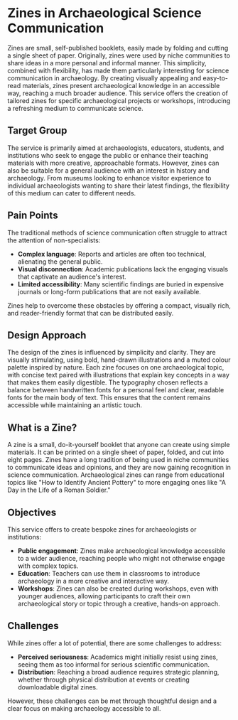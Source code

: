 
# Zines in Archaeological Science Communication

Zines are small, self-published booklets, easily made by folding and cutting a single sheet of paper. Originally, zines were used by niche communities to share ideas in a more personal and informal manner. This simplicity, combined with flexibility, has made them particularly interesting for science communication in archaeology. By creating visually appealing and easy-to-read materials, zines present archaeological knowledge in an accessible way, reaching a much broader audience. This service offers the creation of tailored zines for specific archaeological projects or workshops, introducing a refreshing medium to communicate science.

## Target Group

The service is primarily aimed at archaeologists, educators, students, and institutions who seek to engage the public or enhance their teaching materials with more creative, approachable formats. However, zines can also be suitable for a general audience with an interest in history and archaeology. From museums looking to enhance visitor experience to individual archaeologists wanting to share their latest findings, the flexibility of this medium can cater to different needs.

## Pain Points

The traditional methods of science communication often struggle to attract the attention of non-specialists:

- **Complex language**: Reports and articles are often too technical, alienating the general public.
- **Visual disconnection**: Academic publications lack the engaging visuals that captivate an audience's interest.
- **Limited accessibility**: Many scientific findings are buried in expensive journals or long-form publications that are not easily available.

Zines help to overcome these obstacles by offering a compact, visually rich, and reader-friendly format that can be distributed easily.

## Design Approach

The design of the zines is influenced by simplicity and clarity. They are visually stimulating, using bold, hand-drawn illustrations and a muted colour palette inspired by nature. Each zine focuses on one archaeological topic, with concise text paired with illustrations that explain key concepts in a way that makes them easily digestible. The typography chosen reflects a balance between handwritten fonts for a personal feel and clear, readable fonts for the main body of text. This ensures that the content remains accessible while maintaining an artistic touch.

## What is a Zine?

A zine is a small, do-it-yourself booklet that anyone can create using simple materials. It can be printed on a single sheet of paper, folded, and cut into eight pages. Zines have a long tradition of being used in niche communities to communicate ideas and opinions, and they are now gaining recognition in science communication. Archaeological zines can range from educational topics like "How to Identify Ancient Pottery" to more engaging ones like "A Day in the Life of a Roman Soldier."

## Objectives

This service offers to create bespoke zines for archaeologists or institutions:

- **Public engagement**: Zines make archaeological knowledge accessible to a wider audience, reaching people who might not otherwise engage with complex topics.
- **Education**: Teachers can use them in classrooms to introduce archaeology in a more creative and interactive way.
- **Workshops**: Zines can also be created during workshops, even with younger audiences, allowing participants to craft their own archaeological story or topic through a creative, hands-on approach.

## Challenges

While zines offer a lot of potential, there are some challenges to address:

- **Perceived seriousness**: Academics might initially resist using zines, seeing them as too informal for serious scientific communication.
- **Distribution**: Reaching a broad audience requires strategic planning, whether through physical distribution at events or creating downloadable digital zines.

However, these challenges can be met through thoughtful design and a clear focus on making archaeology accessible to all.
